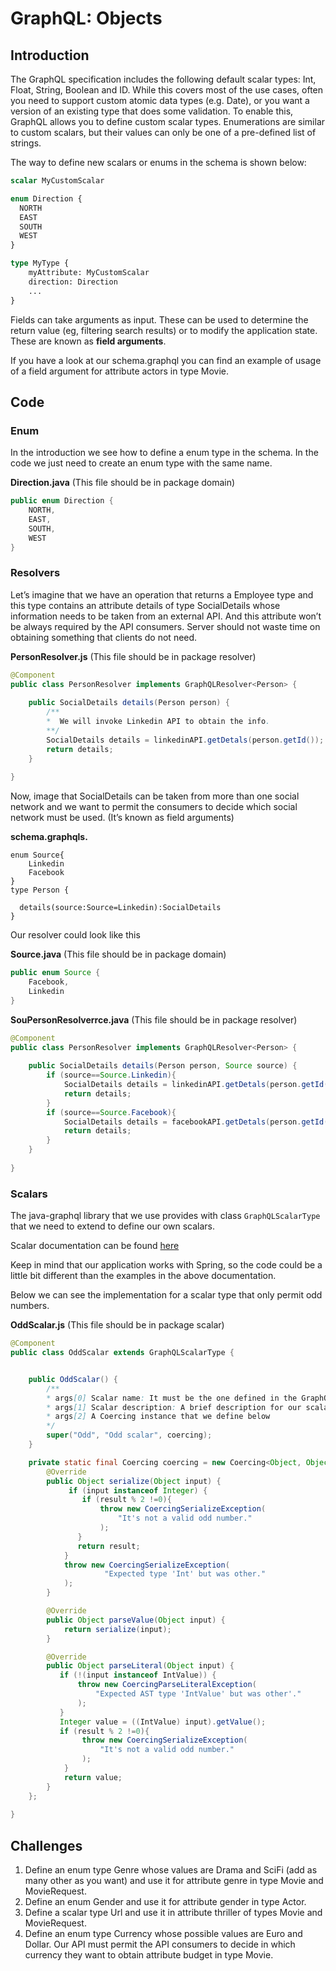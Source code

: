 # GraphQL: Objects

## Introduction

The GraphQL specification includes the following default scalar types: Int, Float, String, Boolean and ID. 
While this covers most of the use cases, often you need to support custom atomic data types (e.g. Date), 
or you want a version of an existing type that does some validation. To enable this, GraphQL allows you to 
define custom scalar types. Enumerations are similar to custom scalars, but their values can only be one 
of a pre-defined list of strings. 


The way to define new scalars or enums in the schema is shown below:

```graphql
scalar MyCustomScalar

enum Direction {
  NORTH
  EAST
  SOUTH
  WEST
}

type MyType {
    myAttribute: MyCustomScalar
    direction: Direction
    ...
}

```

Fields can take arguments as input. These can be used to determine the return value (eg, filtering search results) or 
to modify the application state. These are known as **field arguments**.

If you have a look at our schema.graphql you can find an example of usage of a field argument for attribute actors 
in type Movie. 


## Code

### Enum

In the introduction we see how to define a enum type in the schema. In the code
we just need to create an enum type with the same name.

**Direction.java** (This file should be in package domain)
```java
public enum Direction {
    NORTH,
    EAST,
    SOUTH,
    WEST
}
```

### Resolvers


Let's imagine that we have an operation that returns a Employee type and this
type contains an attribute details of type SocialDetails whose information needs to be taken from an external API.
And this attribute won't be always required by the API consumers. Server should not
waste time on obtaining something that clients do not need.


**PersonResolver.js**  (This file should be in package resolver)
```java
@Component
public class PersonResolver implements GraphQLResolver<Person> {
    
    public SocialDetails details(Person person) {
        /** 
        *  We will invoke Linkedin API to obtain the info.
        **/
        SocialDetails details = linkedinAPI.getDetals(person.getId());
        return details;
    }
    
}
``` 

Now, image that SocialDetails can be taken from more than one social network
and we want to permit the consumers to decide which social network must be used. 
(It's known as field arguments)

**schema.graphqls.**
```graphl
enum Source{
    Linkedin
    Facebook
}
type Person {

  details(source:Source=Linkedin):SocialDetails
}

```
Our resolver could look like this

**Source.java** (This file should be in package domain)
```java
public enum Source {
    Facebook,
    Linkedin
}

```
**SouPersonResolverrce.java** (This file should be in package resolver)
```java
@Component
public class PersonResolver implements GraphQLResolver<Person> {
    
    public SocialDetails details(Person person, Source source) {
        if (source==Source.Linkedin){
            SocialDetails details = linkedinAPI.getDetals(person.getId());
            return details;
        }
        if (source==Source.Facebook){
            SocialDetails details = facebookAPI.getDetals(person.getId());
            return details;
        } 
    }
    
}
``` 

### Scalars

The java-graphql library that we use provides with class `GraphQLScalarType` that we need to extend to
define our own scalars. 

Scalar documentation can be found [here](https://www.graphql-java.com/documentation/master/scalars/)

Keep in mind that our application works with Spring, so the code could be a little bit different
than the examples in the above documentation.

Below we can see the implementation for a scalar type that only permit odd numbers.

**OddScalar.js** (This file should be in package scalar)
```java
@Component
public class OddScalar extends GraphQLScalarType {


    public OddScalar() {
        /**
        * args[0] Scalar name: It must be the one defined in the GraphQL schema
        * args[1] Scalar description: A brief description for our scalar type
        * args[2] A Coercing instance that we define below
        */
        super("Odd", "Odd scalar", coercing);
    }

    private static final Coercing coercing = new Coercing<Object, Object>() {
        @Override
        public Object serialize(Object input) {
             if (input instanceof Integer) {
                if (result % 2 !=0){
                    throw new CoercingSerializeException(
                        "It's not a valid odd number."
                    );             
               }
               return result;
            }
            throw new CoercingSerializeException(
                     "Expected type 'Int' but was other."
            );
        }

        @Override
        public Object parseValue(Object input) {
            return serialize(input);
        }

        @Override
        public Object parseLiteral(Object input) {
           if (!(input instanceof IntValue)) {
               throw new CoercingParseLiteralException(
                   "Expected AST type 'IntValue' but was other'."
               );
           }
           Integer value = ((IntValue) input).getValue();
           if (result % 2 !=0){
                throw new CoercingSerializeException(
                    "It's not a valid odd number."
                );             
            }
            return value;
        }
    };
    
}
```



## Challenges

1. Define an enum type Genre whose values are Drama and SciFi (add as many other as you want) and use it
for attribute genre in type Movie and  MovieRequest.
2. Define an enum Gender and use it for attribute gender in type Actor.
3. Define a scalar type Url and use it in attribute thriller of types Movie and MovieRequest.
4. Define an enum type Currency whose possible values are Euro and Dollar. Our API must permit
the API consumers to decide in which currency they want to obtain attribute budget in type Movie.
